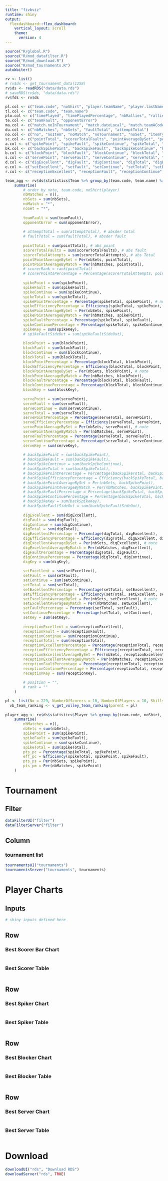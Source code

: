 ```yaml
---
title: "fivbviz"
runtime: shiny
output: 
  flexdashboard::flex_dashboard:
    vertical_layout: scroll
    theme: 
      version: 4
---
```


```r
source("R/global.R")
source("R/mod_datafilter.R")
source("R/mod_download.R")
source("R/mod_tournaments.R")
autoWaiter()

rv <- list()
# rv$ds <- get_tournament_data(1258)
rv$ds <- readRDS("data/data.rds")
# saveRDS(rv$ds, "data/data.rds")
rv$fds <- rv$ds

pl.col <- c("team.code", "noShirt", "player.teamName", "player.lastName", "player.firstName", "player.volleyPosition")
tl.col <- c("team.code", "team.name")
plo.col <- c("timePlayed", "timePlayedPercentage", "nbRallies", "ralliesPercentage")
te.col <- c("teamFault", "opponentError")
ma.col <- c("match.noInTournament", "match.dateLocal", "match.teamACode", "match.teamBCode", "match.matchResultText")
du.col <- c("nbMatches", "nbSets", "faultTotal", "attemptTotal")
no.col <- c("no", "noItem", "noMatch", "noTournament", "noSet", "itemType")
sc.col <- c("pointTotal", "scorerTotalFaults", "pointAverageBySet", "pointAverageByMatch", "scorerTotalAttempts", "scorerPointsPercentage")
a.col <- c("spikePoint", "spikeFault", "spikeContinue", "spikeTotal", "spikePointPercentage", "spikeEfficiencyPercentage", "spikePointAverageBySet", "spikePointAverageByMatch", "spikeFaultPercentage", "spikeContinuePercentage", "spikeKey", "spikeFaultSideOut")
bk.col <- c("backSpikePoint", "backSpikeFault", "backSpikeContinue", "backSpikeTotal", "backSpikePointPercentage", "backSpikeEfficiencyPercentage", "backSpikePointAverageBySet", "backSpikePointAverageByMatch", "backSpikeFaultPercentage", "backSpikeContinuePercentage", "backSpikeKey", "backSpikeFaultSideOut" )
b.col <- c("blockPoint", "blockFault", "blockContinue", "blockTotal", "blockPointPercentage", "blockEfficiencyPercentage", "blockPointAverageBySet", "blockPointAverageByMatch", "blockFaultPercentage", "blockContinuePercentage", "blockKey")
s.col <- c("servePoint", "serveFault", "serveContinue", "serveTotal", "servePointPercentage", "serveEfficiencyPercentage", "servePointAverageBySet", "servePointAverageByMatch", "serveFaultPercentage", "serveContinuePercentage", "serveKey")
d.col <- c("digExcellent", "digFault", "digContinue", "digTotal", "digExcellentPercentage", "digEfficiencyPercentage", "digExcellentAverageBySet", "digExcellentAverageByMatch", "digFaultPercentage", "digContinuePercentage", "digKey")
e.col <- c("setExcellent", "setFault", "setContinue", "setTotal", "setExcellentPercentage", "setEfficiencyPercentage", "setExcellentAverageBySet", "setExcellentAverageByMatch", "setFaultPercentage", "setContinuePercentage", "setKey")
r.col <- c("receptionExcellent", "receptionFault", "receptionContinue", "receptionTotal", "receptionExcellentPercentage", "receptionEfficiencyPercentage", "receptionExcellentAverageBySet", "receptionExcellentAverageByMatch", "receptionFaultPercentage", "receptionContinuePercentage", "receptionKey")

team_agg <- rv$ds$statistics$Team %>% group_by(team.code, team.name) %>% 
    summarise(
        # order by note, team.code, noShirt(player)
        nbMatches = n(),
        nbSets = sum(nbSets),
        noMatch = "*",
        noSet = "*",
        
        teamFault = sum(teamFault),
        opponentError = sum(opponentError),
        
        # attemptTotal = sum(attemptTotal), # absder total
        # faultTotal = sum(faultTotal), # absder fault
        
        pointTotal = sum(pointTotal), # abs point
        scorerTotalFaults = sum(scorerTotalFaults), # abs fault
        scorerTotalAttempts = sum(scorerTotalAttempts), # abs Total
        pointPointAverageBySet = Per(nbSets, pointTotal),
        pointPointAverageByMatch = Per(nbMatches, pointTotal),
        # scorerRank = rank(pointTotal)
        # scorerPointsPercentage = Percentage(scorerTotalAttempts, pointTotal),
        
        spikePoint = sum(spikePoint),
        spikeFault = sum(spikeFault),
        spikeContinue = sum(spikeContinue),
        spikeTotal = sum(spikeTotal),
        spikePointPercentage = Percentage(spikeTotal, spikePoint), # note
        spikeEfficiencyPercentage = Efficiency(spikeTotal, spikePoint, spikeFault),
        spikePointAverageBySet = Per(nbSets, spikePoint),
        spikePointAverageByMatch = Per(nbMatches, spikePoint),
        spikeFaultPercentage = Percentage(spikeTotal, spikeFault),
        spikeContinuePercentage = Percentage(spikeTotal, spikeContinue),
        spikeKey = sum(spikeKey),
        # spikeFaultSideOut = sum(spikeFaultSideOut),
        
        blockPoint = sum(blockPoint),
        blockFault = sum(blockFault),
        blockContinue = sum(blockContinue),
        blockTotal = sum(blockTotal),
        blockPointPercentage = Percentage(blockTotal, blockPoint), 
        blockEfficiencyPercentage = Efficiency(blockTotal, blockPoint, blockFault),
        blockPointAverageBySet = Per(nbSets, blockPoint), # note
        blockPointAverageByMatch = Per(nbMatches, blockPoint),
        blockFaultPercentage = Percentage(blockTotal, blockFault),
        blockContinuePercentage = Percentage(blockTotal, blockContinue),
        blockKey = sum(blockKey),         
        
        servePoint = sum(servePoint),
        serveFault = sum(serveFault),
        serveContinue = sum(serveContinue),
        serveTotal = sum(serveTotal),
        servePointPercentage = Percentage(serveTotal, servePoint), 
        serveEfficiencyPercentage = Efficiency(serveTotal, servePoint, serveFault),
        servePointAverageBySet = Per(nbSets, servePoint), # note
        servePointAverageByMatch = Per(nbMatches, servePoint),
        serveFaultPercentage = Percentage(serveTotal, serveFault),
        serveContinuePercentage = Percentage(serveTotal, serveContinue),
        serveKey = sum(serveKey),   
        
        # backSpikePoint = sum(backSpikePoint),
        # backSpikeFault = sum(backSpikeFault),
        # backSpikeContinue = sum(backSpikeContinue),
        # backSpikeTotal = sum(backSpikeTotal),
        # backSpikePointPercentage = Percentage(backSpikeTotal, backSpikePoint), # note
        # backSpikeEfficiencyPercentage = Efficiency(backSpikeTotal, backSpikePoint, backSpikeFault),
        # backSpikePointAverageBySet = Per(nbSets, backSpikePoint),
        # backSpikePointAverageByMatch = Per(nbMatches, backSpikePoint),
        # backSpikeFaultPercentage = Percentage(backSpikeTotal, backSpikeFault),
        # backSpikeContinuePercentage = Percentage(backSpikeTotal, backSpikeContinue),
        # backSpikeKey = sum(backSpikeKey),
        # backSpikeFaultSideOut = sum(backSpikeFaultSideOut),
        
        digExcellent = sum(digExcellent),
        digFault = sum(digFault),
        digContinue = sum(digContinue),
        digTotal = sum(digTotal),
        digExcellentPercentage = Percentage(digTotal, digExcellent), 
        digEfficiencyPercentage = Efficiency(digTotal, digExcellent, digFault),
        digExcellentAverageBySet = Per(nbSets, digExcellent), # note
        digExcellentAverageByMatch = Per(nbMatches, digExcellent),
        digFaultPercentage = Percentage(digTotal, digFault),
        digContinuePercentage = Percentage(digTotal, digContinue),
        digKey = sum(digKey),
        
        setExcellent = sum(setExcellent),
        setFault = sum(setFault),
        setContinue = sum(setContinue),
        setTotal = sum(setTotal),
        setExcellentPercentage = Percentage(setTotal, setExcellent),
        setEfficiencyPercentage = Efficiency(setTotal, setExcellent, setFault),
        setExcellentAverageBySet = Per(nbSets, setExcellent), # note
        setExcellentAverageByMatch = Per(nbMatches, setExcellent),
        setFaultPercentage = Percentage(setTotal, setFault),
        setContinuePercentage = Percentage(setTotal, setContinue),
        setKey = sum(setKey),
        
        receptionExcellent = sum(receptionExcellent),
        receptionFault = sum(receptionFault),
        receptionContinue = sum(receptionContinue),
        receptionTotal = sum(receptionTotal),
        receptionExcellentPercentage = Percentage(receptionTotal, receptionExcellent),
        receptionEfficiencyPercentage = Efficiency(receptionTotal, receptionExcellent, receptionFault),
        receptionExcellentAverageBySet = Per(nbSets, receptionExcellent), # note
        receptionExcellentAverageByMatch = Per(nbMatches, receptionExcellent),
        receptionFaultPercentage = Percentage(receptionTotal, receptionFault),
        receptionContinuePercentage = Percentage(receptionTotal, receptionContinue),
        receptionKey = sum(receptionKey),        
        
        # position = "",
        # rank = ""
    )

pl <- list(No = 229, NumberOfScorers = 10, NumberOfPlayers = 10, Skills = "Block Dig Libero Reception Scorer Service Set Spike")
  vb_team_ranking <- v_get_volley_team_ranking(parent = pl)
  
player_agg <- rv$ds$statistics$Player %>% group_by(team.code, noShirt, player.teamName, player.lastName, player.firstName, player.volleyPosition) %>% 
    summarise(
        nbMatches = n(),
        nbSets = sum(nbSets),
        spikePoint = sum(spikePoint),
        spikeFault = sum(spikeFault),
        spikeContinue = sum(spikeContinue),
        spikeTotal = sum(spikeTotal),
        pts_pc = Percentage(spikeTotal, spikePoint),
        eff_pc = Efficiency(spikeTotal, spikePoint, spikeFault),
        pts_ps = Per(nbSets, spikePoint),
        pts_pm = Per(nbMatches, spikePoint)
    )

```

Tournament
=====================================  

Filter {.sidebar}
-------------------------------------

```r
dataFilterUI("filter")
dataFilterServer("filter")
```

Column
-------------------------------------
    
### tournament list 
    
```r
tournamentsUI("tournaments")
tournamentsServer("tournaments", tournaments)
```


Player Charts {data-orientation=rows}
=====================================  

Inputs {.sidebar}
-------------------------------------

```r
# shiny inputs defined here
```

Row {data-height=600} 
-------------------------------------
    
### Best Scorer Bar Chart
    
```r

```

### Best Scorer Table
    
```r

```


Row {data-height=600}
-------------------------------------
    
### Best Spiker Chart
    
```r

```

### Best Spiker Table
    
```r

```

Row {data-height=600}
-------------------------------------

### Best Blocker Chart
    
```r

```

### Best Blocker Table
    
```r

```

Row {data-height=600}
-------------------------------------

### Best Server Chart
    
```r

```


### Best Server Table
    
```r

```

Download
=====================================  

```r
downloadUI("rds", "Download RDS")
downloadServer("rds", TRUE)
```